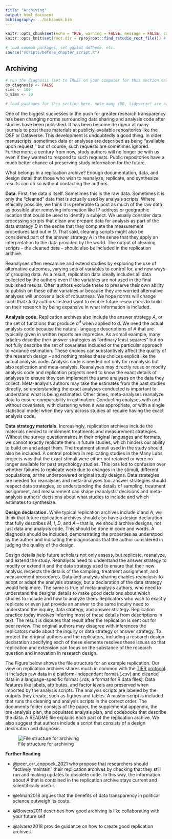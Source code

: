 ```yaml
---
title: "Archiving"
output: html_document
bibliography: ../bib/book.bib 
---
```


<!-- note do_bookdown is set in index.rmd, so we know if you're running just this .Rmd or compiling the book-->
```r
knitr::opts_chunk$set(echo = TRUE, warning = FALSE, message = FALSE, cache = FALSE)
knitr::opts_knit$set(root.dir = rprojroot::find_rstudio_root_file()) # files are all relative to RStudio project home
```

```r
# load common packages, set ggplot ddtheme, etc.
source("scripts/before_chapter_script.R")
```

<!-- start post here, do not edit above -->

## Archiving

<!-- make sure to rename the section title below -->

```r
# run the diagnosis (set to TRUE) on your computer for this section only before pushing to Github. no diagnosis will ever take place on github.
do_diagnosis <- FALSE
sims <- 100
b_sims <- 20
```

```r
# load packages for this section here. note many (DD, tidyverse) are already available, see scripts/package-list.R
```

One of the biggest successes in the push for greater research transparency has been changing norms surrounding data sharing and analysis code after studies have been published. It has been become de rigeur at many journals to post these materials at publicly-available repositories like the OSF or Dataverse. This development is undoubtedly a good thing. In older manuscripts, sometimes data or analyses are described as being "available upon request," but of course, such requests are sometimes ignored. Furthermore, a century from now, study authors will no longer be with us even if they wanted to respond to such requests. Public repositories have a much better chance of preserving study information for the future.

<!-- That's the promise of publicly-posted replication archives, but the mundane reality of replication archives often falls short. We see many archives that are disorganized, poorly documented, and contain dozens of bugs and inconsistencies.  -->

What belongs in a replication archive? Enough documentation, data, and design detail that those who wish to reanalyze, replicate, and synthesize results can do so without contacting the authors.

**Data.** First, the data $d$ itself. Sometimes this is the raw data. Sometimes it is only the "cleaned" data that is actually used by analysis scripts. Where ethically possible, we think it is preferable to post as much of the raw data as possible after removing information like IP address or geographic location that could be used to identify a subject. We usually consider data processing scripts that clean and prepare data for analysis as part of the data strategy $D$ in the sense that they complete the measurement procedures laid out in $D$. That said, cleaning scripts might also be considered part of the answer strategy $A$ in the sense that they apply an interpretation to the data provided by the world. The output of cleaning scripts -- the cleaned data -- should also be included in the replication archive. 

Reanalyses often reexamine and extend studies by exploring the use of alternative outcomes, varying sets of variables to control for, and new ways of grouping data. As a result, replication data ideally includes all data collected by the authors even if the variables are not used in the final published results. Often authors exclude these to preserve their own ability to publish on these other variables or because they are worried alternative analyses will uncover a lack of robustness. We hope norms will change such that study authors instead want to enable future researchers to build on their research by being expansive in what information is included.

**Analysis code.** Replication archives also include the answer strategy $A$, or the set of functions that produce $a^d$ when applied to $d$. We need the actual analysis code because the natural-language descriptions of $A$ that are typically given in written reports are imprecise. As a small example, many articles describe their answer strategies as "ordinary least squares" but do not fully describe the set of covariates included or the particular approach to variance estimation. These choices can substantively affect the quality of the research design -- and nothing makes these choices explicit like the actual analysis code. Analysis code is needed not only for reanalysis but also replication and meta-analysis. Reanalyses may directly reuse or modify analysis code and replication projects need to know the exact details of analyses to ensure they can implement the same analyses on the data they collect. Meta-analysis authors may take the estimates from the past studies directly, so understanding the exact analyses conducted is important to understand what is being estimated. Other times, meta-analyses reanalyze data to ensure comparability in estimation. Conducting analyses with and without covariates, with clustering when it was appropriate, or with a single statistical model when they vary across studies all require having the exact analysis code. 

**Data strategy materials.** Increasingly, replication archives include the materials needed to implement treatments and measurement strategies. Without the survey questionnaires in their original languages and formats, we cannot exactly replicate them in future studies, which hinders our ability to build on and adapt them. The treatment stimuli used in the study should also be included. A central problem in replicating studies in the Many Labs projects was that the exact stimuli were either not retained or were no longer available for past psychology studies. This loss led to confusion over whether failures to replicate were due to changes in the stimuli, different populations, or the underpowered original study designs. Data strategies are needed for reanalyses and meta-analyses too: answer strategies should respect data strategies, so understanding the details of sampling, treatment assignment, and measurement can shape reanalysts' decisions and meta-analysis authors' decisions about what studies to include and which estimates to synthesize.

**Design declaration.** While typical replication archives include $d$ and $A$, we think that future replication archives should also have a design declaration that fully describes $M$, $I$, $D$, and $A$ -- that is, we should archive designs, not just data and analysis code. This should be done in code and words. A diagnosis should be included, demonstrating the properties as understood by the author and indicating the diagnosands that the author considered in judging the quality of the design. 

Design details help future scholars not only assess, but replicate, reanalyze, and extend the study. Reanalysts need to understand the answer strategy to modify or extend it and the data strategy used to ensure that their new analysis respects the details of the sampling, treatment assignment, and measurement procedures. Data and analysis sharing enables reanalysts to adopt or adapt the analysis strategy, but a declaration of the data strategy would help more. The same is true of meta-analysis authors, who need to understand the designs' details to make good decisions about which studies to include and how to analyze them. Replicators who wish to exactly replicate or even just provide an answer to the same inquiry need to understand the inquiry, data strategy, and answer strategy. Replication practice today involves inferring most of these details from descriptions in text. The result is disputes that result after the replication is sent out for peer review. The original authors may disagree with inferences the replicators made about the inquiry or data strategy or answer strategy. To protect the original authors and the replicators, including a research design declaration specifying each of these elements resolves these issues so that replication and extension can focus on the substance of the research question and innovation in research design. 

<!-- Figure \@ref(fig:filestructure)  -->
The Figure below shows the file structure for an example replication. Our view on replication archives shares much in common with the [TIER protocol](https://www.projecttier.org). It includes raw data in a platform-independent format (.csv) and cleaned data in a language-specific format (.rds, a format for R data files). Data features like labels, attributes, and factor levels are preserved when imported by the analysis scripts. The analysis scripts are labeled by the outputs they create, such as figures and tables. A master script is included that runs the cleaning and analysis scripts in the correct order. The documents folder consists of the paper, the supplemental appendix, the pre-analysis plan, the populated analysis plan, and codebooks that describe the data. A README file explains each part of the replication archive. We also suggest that authors include a script that consists of a design declaration and diagnosis. 

![File structure for archiving\label{filestructure}](figures/file_structure.png)


**Further Reading**

- @peer_orr_coppock_2021 who propose that researchers should "actively maintain" their replication archives by checking that they still run and making updates to obsolete code. In this way, the information about $A$ that is contained in the replication archive stays current and scientifically useful.

- @elman2018 argues that the benefits of data transparency in political science outweigh its costs.

- @Bowers2011 describes how good archiving is like collaborating with your future self

- @alvarez2018 provide guidance on how to create good replication archives.





<!-- Example is archive at OSF: https://osf.io/4vuqh -->
